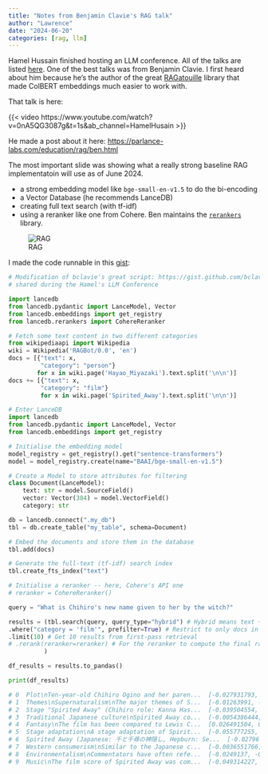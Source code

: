 ```yaml
---
title: "Notes from Benjamin Clavie's RAG talk"
author: "Lawrence"
date: "2024-06-20"
categories: [rag, llm]
---
```


Hamel Hussain finished hosting an LLM conference. All of the talks are listed [here](https://parlance-labs.com/education/). One of the best talks was from Benjamin Clavie. I first heard about him because he's the author of the great [RAGatouille](https://github.com/AnswerDotAI/RAGatouille) library that made ColBERT embeddings much easier to work with.

That talk is here:

{{< video https://www.youtube.com/watch?v=0nA5QG3087g&t=1s&ab_channel=HamelHusain >}}

He made a post about it here: <https://parlance-labs.com/education/rag/ben.html>

The most important slide was showing what a really strong baseline RAG implementatoin will use as of June 2024.

- a strong embedding model like `bge-small-en-v1.5` to do the bi-encoding
- a Vector Database (he recommends LanceDB)
- creating full text search (with tf-idf)
- using a reranker like one from Cohere. Ben maintains the [`rerankers`](https://github.com/AnswerDotAI/rerankers) library.

![RAG](rag_bclavie.png)

I made the code runnable in this [gist](https://github.com/lawwu/rag_benchmarking/blob/main/rag_mvp.py): 

```python
# Modification of bclavie's great script: https://gist.github.com/bclavie/f7b041328615d52cf5c0a9caaf03fd5e
# shared during the Hamel's LLM Conference

import lancedb
from lancedb.pydantic import LanceModel, Vector
from lancedb.embeddings import get_registry
from lancedb.rerankers import CohereReranker

# Fetch some text content in two different categories
from wikipediaapi import Wikipedia
wiki = Wikipedia('RAGBot/0.0', 'en')
docs = [{"text": x,
         "category": "person"}
        for x in wiki.page('Hayao_Miyazaki').text.split('\n\n')]
docs += [{"text": x,
         "category": "film"}
         for x in wiki.page('Spirited_Away').text.split('\n\n')]

# Enter LanceDB
import lancedb
from lancedb.pydantic import LanceModel, Vector
from lancedb.embeddings import get_registry

# Initialise the embedding model
model_registry = get_registry().get("sentence-transformers")
model = model_registry.create(name="BAAI/bge-small-en-v1.5")

# Create a Model to store attributes for filtering
class Document(LanceModel):
    text: str = model.SourceField()
    vector: Vector(384) = model.VectorField()
    category: str

db = lancedb.connect(".my_db")
tbl = db.create_table("my_table", schema=Document)

# Embed the documents and store them in the database
tbl.add(docs)

# Generate the full-text (tf-idf) search index
tbl.create_fts_index("text")

# Initialise a reranker -- here, Cohere's API one
# reranker = CohereReranker()

query = "What is Chihiro's new name given to her by the witch?"

results = (tbl.search(query, query_type="hybrid") # Hybrid means text + vector
.where("category = 'film'", prefilter=True) # Restrict to only docs in the 'film' category
.limit(10) # Get 10 results from first-pass retrieval
# .rerank(reranker=reranker) # For the reranker to compute the final ranking
          )

df_results = results.to_pandas()

print(df_results)

# 0  Plot\nTen-year-old Chihiro Ogino and her paren...  [-0.027931793, 0.019138113, -0.037934814, 0.03...     film          1.000000
# 1  Themes\nSupernaturalism\nThe major themes of S...  [-0.01263991, -0.012689288, -0.060540427, 0.00...     film          0.402163
# 2  Stage "Spirited Away" (Chihiro role: Kanna Has...  [-0.039504554, -0.040483218, 0.06785909, -0.04...     film          0.385661
# 3  Traditional Japanese culture\nSpirited Away co...  [-0.0054386444, 0.051189456, 0.00049261906, -0...     film          0.288939
# 4  Fantasy\nThe film has been compared to Lewis C...  [0.026491504, 0.005764672, 0.008504525, 0.0339...     film          0.253489
# 5  Stage adaptation\nA stage adaptation of Spirit...  [-0.055777255, -0.05455917, 0.059581134, -0.00...     film          0.236336
# 6  Spirited Away (Japanese: 千と千尋の神隠し, Hepburn: Se...  [-0.027961232, -0.02790938, -0.004754297, 0.01...     film          0.221776
# 7  Western consumerism\nSimilar to the Japanese c...  [-0.0036551766, 0.060560934, 0.0022575434, 0.0...     film          0.210290
# 8  Environmentalism\nCommentators have often refe...  [-0.0249137, -0.0074914633, -0.018593505, 0.03...     film          0.142667
# 9  Music\nThe film score of Spirited Away was com...  [-0.049314227, -0.015812704, 0.0023815625, -0....     film          0.026956
```